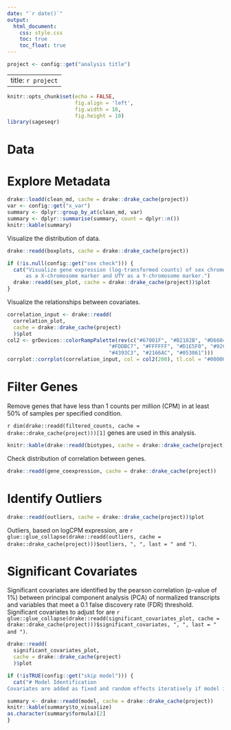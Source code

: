 ```yaml
---
date: "`r date()`"
output: 
  html_document:
    css: style.css
    toc: true
    toc_float: true
---
```

```r
project <- config::get("analysis title")
```
---
title: `r project`
---
```r
knitr::opts_chunk$set(echo = FALSE, 
                      fig.align = 'left',
                      fig.width = 10, 
                      fig.height = 10)
library(sageseqr)
```
# Data


# Explore Metadata

```r
drake::loadd(clean_md, cache = drake::drake_cache(project))
var <- config::get("x_var")
summary <- dplyr::group_by_at(clean_md, var)
summary <- dplyr::summarise(summary, count = dplyr::n())
knitr::kable(summary)
```

Visualize the distribution of data.
```r
drake::readd(boxplots, cache = drake::drake_cache(project))
```

```r
if (!is.null(config::get("sex check"))) {
  cat("Visualize gene expression (log-transformed counts) of sex chromosomes using XIST 
      as a X-chromosome marker and UTY as a Y-chromosome marker.")
  drake::readd(sex_plot, cache = drake::drake_cache(project))$plot
}
```

Visualize the relationships between covariates.
```r
correlation_input <- drake::readd(
  correlation_plot,
  cache = drake::drake_cache(project)
  )$plot
col2 <- grDevices::colorRampPalette(rev(c("#67001F", "#B2182B", "#D6604D", "#F4A582",
                                 "#FDDBC7", "#FFFFFF", "#D1E5F0", "#92C5DE",
                                 "#4393C3", "#2166AC", "#053061")))
corrplot::corrplot(correlation_input, col = col2(200), tl.col = "#000000")
```

# Filter Genes

Remove genes that have less than 1 counts per million (CPM) in at least 50% of samples per specified condition.

`r dim(drake::readd(filtered_counts, cache = drake::drake_cache(project)))[1]` genes are used in this analysis.
```r
knitr::kable(drake::readd(biotypes, cache = drake::drake_cache(project)))
```

Check distribution of correlation between genes.
```r
drake::readd(gene_coexpression, cache = drake::drake_cache(project))
```

# Identify Outliers

```r
drake::readd(outliers, cache = drake::drake_cache(project))$plot
```
Outliers, based on logCPM expression, are `r glue::glue_collapse(drake::readd(outliers, cache = drake::drake_cache(project)))$outliers, ", ", last = " and ")`.

# Significant Covariates

Significant covariates are identified by the pearson correlation (p-value of 1%) between principal component analysis (PCA) of normalized transcripts and variables that meet a 0.1 false discovery rate (FDR) threshold. Significant covariates to adjust for are `r glue::glue_collapse(drake::readd(significant_covariates_plot, cache = drake::drake_cache(project)))$significant_covariates, ", ", last = " and ")`.

```r
drake::readd(
  significant_covariates_plot,
  cache = drake::drake_cache(project)
  )$plot
```

```r
if (!isTRUE(config::get("skip model"))) {
  cat("# Model Identification
Covariates are added as fixed and random effects iteratively if model improvement by  Bayesian Information Criteria (BIC) was observed.")

summary <- drake::readd(model, cache = drake::drake_cache(project))
knitr::kable(summary$to_visualize)
as.character(summary$formula)[2]
}
```
